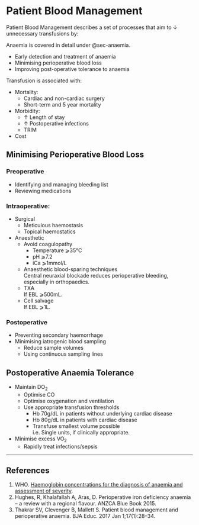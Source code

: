 # Patient Blood Management {#sec-pbm}

Patient Blood Management describes a set of processes that aim to ↓ unnecessary transfusions by:

:::column-margin
Anaemia is covered in detail under @sec-anaemia.
:::

* Early detection and treatment of anaemia
* Minimising perioperative blood loss
* Improving post-operative tolerance to anaemia

:::column-margin
Transfusion is associated with:

* Mortality:
	* Cardiac and non-cardiac surgery
	* Short-term and 5 year mortality
* Morbidity:
	* ↑ Length of stay
	* ↑ Postoperative infections
	* TRIM
* Cost
:::

## Minimising Perioperative Blood Loss

### Preoperative

* Identifying and managing bleeding list
* Reviewing medications


### Intraoperative:

* Surgical
	* Meticulous haemostasis
	* Topical haemostatics
* Anaesthetic
	* Avoid coagulopathy
		* Temperature ⩾35°C
		* pH ⩾7.2
		* iCa ⩾1mmol/L
	* Anaesthetic blood-sparing techniques\
	Central neuraxial blockade reduces perioperative bleeding, especially in orthopaedics.
	* TXA\
	If EBL ⩾500mL.
	* Cell salvage\
	If EBL ⩾1L.


### Postoperative

* Preventing secondary haemorrhage
* Minimising iatrogenic blood sampling
	* Reduce sample volumes
	* Using continuous sampling lines

## Postoperative Anaemia Tolerance

* Maintain DO~2~
	* Optimise CO
	* Optimise oxygenation and ventilation
	* Use appropriate transfusion thresholds\
		* Hb 70g/dL in patients without underlying cardiac disease
		* Hb 80g/dL in patients with cardiac disease
		* Transfuse smallest volume possible\
		i.e. Single units, if clinically appropriate.
* Minimise excess VO~2~
	* Rapidly treat infections/sepsis



---

## References

1. WHO. [Haemoglobin concentrations for the diagnosis of anaemia and assessment of severity](https://www.who.int/vmnis/indicators/haemoglobin.pdf). 
2. Hughes, R, Khalafallah A, Aras, D. Perioperative iron deficiency anaemia – a review with a regional flavour. ANZCA Blue Book 2015.
3. Thakrar SV, Clevenger B, Mallett S. Patient blood management and perioperative anaemia. BJA Educ. 2017 Jan 1;17(1):28–34. 

